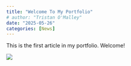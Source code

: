 ```yaml
---
title: "Welcome To My Portfolio"
# author: "Tristan O'Malley"
date: "2025-05-26"
categories: [News]
---
```


This is the first article in my portfolio. Welcome!

![](thumbnail.jpg)
